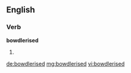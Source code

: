 ==English==

===Verb===
'''bowdlerised'''

# {{past of|[[bowdlerise]]}}

[[de:bowdlerised]]
[[mg:bowdlerised]]
[[vi:bowdlerised]]